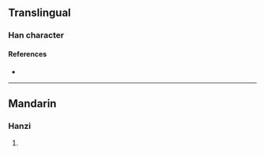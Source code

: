 {{character info/new}}
==Translingual==

===Han character===
{{Han char|rn=98|rad=瓦|as=11|sn=16|four=|canj=LVMVN|ids=⿰婁瓦}}

====References====
* {{Han ref|kx=0751.190|dkj=21583|dj=1159.130|hdz=21431.030|uh=750A|ud=29962}}

----

==Mandarin==

===Hanzi===
{{cmn-hanzi|pin=[[lǒu]] ([[lou3]])|wg=lou<sup>3</sup>}}

# {{defn|lang=cmn|sort=瓦11}}